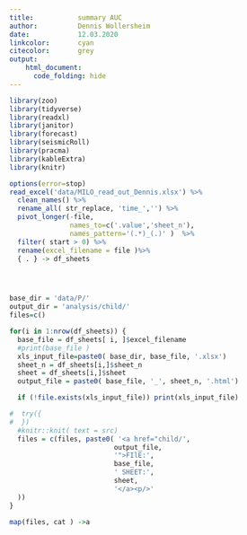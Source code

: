 ```yaml
---
title:           summary AUC
author:          Dennis Wollersheim
date:            12.03.2020
linkcolor:       cyan
citecolor:       grey
output: 
    html_document:
      code_folding: hide
---
```


\tableofcontents

```r

library(zoo)
library(tidyverse)
library(readxl)
library(janitor)
library(forecast)
library(seismicRoll)
library(pracma)
library(kableExtra)
library(knitr)

options(error=stop)
read_excel('data/MILO_read_out_Dennis.xlsx') %>%
  clean_names() %>%
  rename_all( str_replace, 'time_','') %>%
  pivot_longer(-file, 
               names_to=c('.value','sheet_n'),
               names_pattern='(.*)_(.)' )  %>%
  filter( start > 0) %>% 
  rename(excel_filename = file )%>%
  { . } -> df_sheets




base_dir = 'data/P/'
output_dir = 'analysis/child/'
files=c()

for(i in 1:nrow(df_sheets)) {
  base_file = df_sheets[ i, ]$excel_filename
  #print(base_file )
  xls_input_file=paste0( base_dir, base_file, '.xlsx')
  sheet_n = df_sheets[i,]$sheet_n
  sheet = df_sheets[i,]$sheet
  output_file = paste0( base_file, '_', sheet_n, '.html')

  if (!file.exists(xls_input_file)) print(xls_input_file)

#  try({
#  })
  #knitr::knit( text = src)
  files = c(files, paste0( '<a href="child/',
                          output_file,
                          '">FIlE:',
                          base_file,
                          ' SHEET:',
                          sheet,
                          '</a><p/>'
  ))
}

```

```r
map(files, cat ) ->a

```


